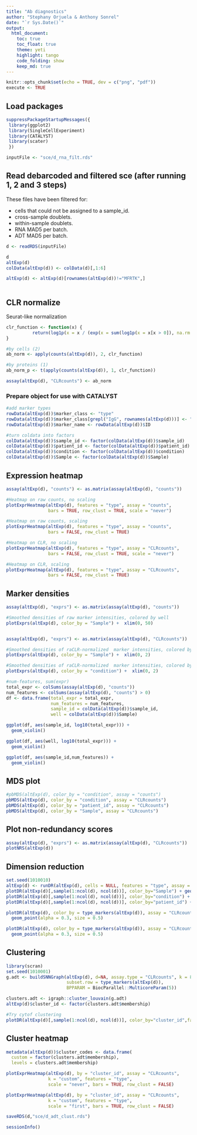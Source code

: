 ```yaml
---
title: "Ab diagnostics"
author: "Stephany Orjuela & Anthony Sonrel"
date: "`r Sys.Date()`"
output: 
  html_document:
    toc: true
    toc_float: true
    theme: yeti
    highlight: tango
    code_folding: show
    keep_md: true
---
```


```r
knitr::opts_chunk$set(echo = TRUE, dev = c("png", "pdf"))
execute <- TRUE
```

## Load packages


```r
suppressPackageStartupMessages({
 library(ggplot2)
 library(SingleCellExperiment)
 library(CATALYST)
 library(scater) 
 })
```

```r
inputFile <- "sce/d_rna_filt.rds" 
```

## Read debarcoded and filtered sce (after running 1, 2 and 3 steps)

These files have been filtered for:

* cells that could not be assigned to a sample_id.
* cross-sample doublets.
* within-sample doublets.
* RNA MAD5 per batch.
* ADT MAD5 per batch.

```r
d <- readRDS(inputFile)

d
altExp(d)
colData(altExp(d)) <- colData(d)[,1:6]

altExp(d) <- altExp(d)[rownames(altExp(d))!="MFRTK",]
 
```

## CLR normalize

Seurat-like normalization
```r
clr_function <- function(x) {
          return(log1p(x = x / (exp(x = sum(log1p(x = x[x > 0]), na.rm = TRUE) / length(x = x)))))
}

#by cells (2)
ab_norm <- apply(counts(altExp(d)), 2, clr_function)

#by proteins (1)
ab_norm_p <- t(apply(counts(altExp(d)), 1, clr_function))

assay(altExp(d), "CLRcounts") <- ab_norm
```

### Prepare object for use with CATALYST

```r

#add marker types
rowData(altExp(d))$marker_class <- "type"
rowData(altExp(d))$marker_class[grepl("IgG", rownames(altExp(d)))] <- "none"
rowData(altExp(d))$marker_name <- rowData(altExp(d))$ID

#turn coldata into factors
colData(altExp(d))$sample_id <- factor(colData(altExp(d))$sample_id)
colData(altExp(d))$patient_id <- factor(colData(altExp(d))$patient_id)
colData(altExp(d))$condition <- factor(colData(altExp(d))$condition)
colData(altExp(d))$Sample <- factor(colData(altExp(d))$Sample)
```

## Expression heatmap

```r
assay(altExp(d), "counts") <- as.matrix(assay(altExp(d), "counts"))

#Heatmap on raw counts, no scaling
plotExprHeatmap(altExp(d), features = "type", assay = "counts",
                bars = TRUE, row_clust = TRUE, scale = "never")

#Heatmap on raw counts, scaling
plotExprHeatmap(altExp(d), features = "type", assay = "counts",
                bars = FALSE, row_clust = TRUE)

#Heatmap on CLR, no scaling
plotExprHeatmap(altExp(d), features = "type", assay = "CLRcounts",
                bars = FALSE, row_clust = TRUE, scale = "never")

#Heatmap on CLR, scaling
plotExprHeatmap(altExp(d), features = "type", assay = "CLRcounts",
                bars = FALSE, row_clust = TRUE)

```

## Marker densities

```r
assay(altExp(d), "exprs") <- as.matrix(assay(altExp(d), "counts"))

#Smoothed densities of raw marker intensities, colored by well
plotExprs(altExp(d), color_by = "Sample") +  xlim(0, 50)


assay(altExp(d), "exprs") <- as.matrix(assay(altExp(d), "CLRcounts"))

#Smoothed densities of raCLR-normalized  marker intensities, colored by well
plotExprs(altExp(d), color_by = "Sample") +  xlim(0, 2)

#Smoothed densities of raCLR-normalized  marker intensities, colored by condition
plotExprs(altExp(d), color_by = "condition") +  xlim(0, 2)

```

```r

#num-features, sum(expr)
total_expr <- colSums(assay(altExp(d), "counts"))
num_features <- colSums(assay(altExp(d), "counts") > 0)
df <- data.frame(total_expr = total_expr,
                 num_features = num_features,
                 sample_id = colData(altExp(d))$sample_id,
                 well = colData(altExp(d))$Sample)

ggplot(df, aes(sample_id, log10(total_expr))) +
  geom_violin() 

ggplot(df, aes(well, log10(total_expr))) +
  geom_violin() 

ggplot(df, aes(sample_id,num_features)) +
  geom_violin() 
```


## MDS plot
```r
#pbMDS(altExp(d), color_by = "condition", assay = "counts")
pbMDS(altExp(d), color_by = "condition", assay = "CLRcounts")
pbMDS(altExp(d), color_by = "patient_id", assay = "CLRcounts")
pbMDS(altExp(d), color_by = "Sample", assay = "CLRcounts")
```

## Plot non-redundancy scores 
```r
assay(altExp(d), "exprs") <- as.matrix(assay(altExp(d), "CLRcounts"))
plotNRS(altExp(d))
```

## Dimension reduction
```r

set.seed(1010010)
altExp(d) <- runDR(altExp(d), cells = NULL, features = "type", assay = "CLRcounts")
plotDR(altExp(d)[,sample(1:ncol(d), ncol(d))], color_by="Sample") + geom_point(alpha = 0.3, size = 0.5)
plotDR(altExp(d)[,sample(1:ncol(d), ncol(d))], color_by="condition") + geom_point(alpha = 0.3, size = 0.5)
plotDR(altExp(d)[,sample(1:ncol(d), ncol(d))], color_by="patient_id") + geom_point(alpha = 0.3, size = 0.5)

```

```r
plotDR(altExp(d), color_by = type_markers(altExp(d)), assay = "CLRcounts", scale = FALSE) +
  geom_point(alpha = 0.3, size = 0.5)

plotDR(altExp(d), color_by = type_markers(altExp(d)), assay = "CLRcounts") +
  geom_point(alpha = 0.3, size = 0.5)

```


## Clustering

```r
library(scran)
set.seed(1010001)
g.adt <- buildSNNGraph(altExp(d), d=NA, assay.type = "CLRcounts", k = 8,
                       subset.row = type_markers(altExp(d)), 
                       BPPARAM = BiocParallel::MulticoreParam(5)) 

clusters.adt <- igraph::cluster_louvain(g.adt)
altExp(d)$cluster_id <- factor(clusters.adt$membership)

#Try cytof clustering
plotDR(altExp(d)[,sample(1:ncol(d), ncol(d))], color_by="cluster_id",facet_by = "condition") + geom_point(alpha = 0.3, size = 0.5)
```

## Cluster heatmap
```r
metadata(altExp(d))$cluster_codes <- data.frame(
  custom = factor(clusters.adt$membership), 
  levels = clusters.adt$membership)

plotExprHeatmap(altExp(d), by = "cluster_id", assay = "CLRcounts",
                k = "custom", features = "type", 
                scale = "never", bars = TRUE, row_clust = FALSE)

plotExprHeatmap(altExp(d), by = "cluster_id", assay = "CLRcounts",
                k = "custom", features = "type", 
                scale = "first", bars = TRUE, row_clust = FALSE)

saveRDS(d,"sce/d_adt_clust.rds")
```

```r
sessionInfo()
```